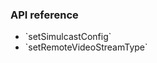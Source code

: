 <PlatformWrapper platform="windows">

### API reference

- <Link to="{{global.API_REF_CPP_ROOT}}/class_irtcengine.html#api_irtcengine_setsimulcastconfig">`setSimulcastConfig`</Link>
- <Link to="{{global.API_REF_CPP_ROOT}}/class_irtcengine.html#api_irtcengine_setremotevideostreamtype">`setRemoteVideoStreamType`</Link>

</PlatformWrapper>
